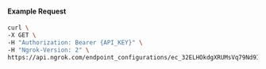 
#### Example Request

```bash
curl \
-X GET \
-H "Authorization: Bearer {API_KEY}" \
-H "Ngrok-Version: 2" \
https://api.ngrok.com/endpoint_configurations/ec_32ELHOkdgXRUMsVq79Nd9IXlgqk/basic_auth
```
